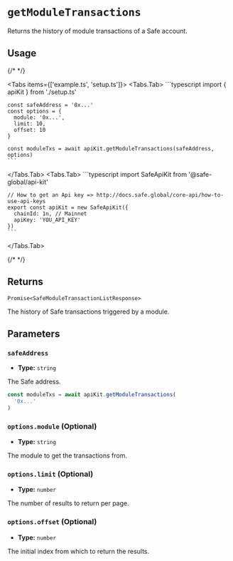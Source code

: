 
# `getModuleTransactions`

Returns the history of module transactions of a Safe account.

## Usage

{/* <!-- vale off --> */}

<Tabs items={['example.ts', 'setup.ts']}>
  <Tabs.Tab>
    ```typescript
    import { apiKit } from './setup.ts'

    const safeAddress = '0x...'
    const options = {
      module: '0x...',
      limit: 10,
      offset: 10
    }

    const moduleTxs = await apiKit.getModuleTransactions(safeAddress, options)
    ```
  </Tabs.Tab>
  <Tabs.Tab>
    ```typescript
    import SafeApiKit from '@safe-global/api-kit'

    // How to get an Api key => http://docs.safe.global/core-api/how-to-use-api-keys
    export const apiKit = new SafeApiKit({
      chainId: 1n, // Mainnet
      apiKey: 'YOU_API_KEY'
    })
    ```
  </Tabs.Tab>
</Tabs>

{/* <!-- vale on --> */}

## Returns

`Promise<SafeModuleTransactionListResponse>`

The history of Safe transactions triggered by a module.

## Parameters

### `safeAddress`

- **Type:** `string`

The Safe address.

```typescript focus=2
const moduleTxs = await apiKit.getModuleTransactions(
  '0x...'
)
```

### `options.module` (Optional)

- **Type:** `string`

The module to get the transactions from.

### `options.limit` (Optional)

- **Type:** `number`

The number of results to return per page.

### `options.offset` (Optional)

- **Type:** `number`

The initial index from which to return the results.
